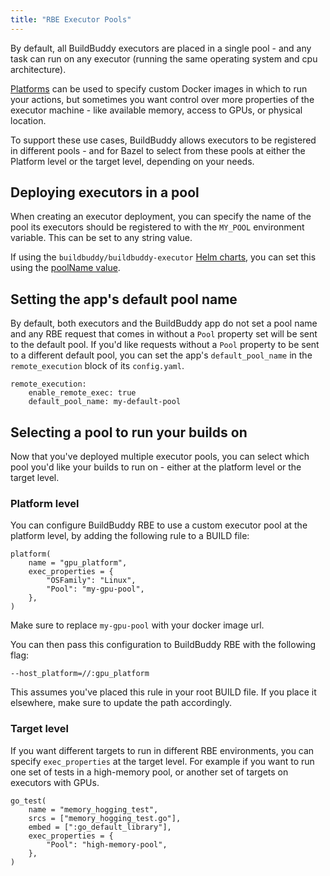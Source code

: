 ```yaml
---
title: "RBE Executor Pools"
---
```


By default, all BuildBuddy executors are placed in a single pool - and any task can run on any executor (running the same operating system and cpu architecture).

[Platforms](/docs/rbe-platforms) can be used to specify custom Docker images in which to run your actions, but sometimes you want control over more properties of the executor machine - like available memory, access to GPUs, or physical location.

To support these use cases, BuildBuddy allows executors to be registered in different pools - and for Bazel to select from these pools at either the Platform level or the target level, depending on your needs.

## Deploying executors in a pool[](#deploying-executors-in-a-pool "Direct link to Deploying executors in a pool")

When creating an executor deployment, you can specify the name of the pool its executors should be registered to with the `MY_POOL` environment variable. This can be set to any string value.

If using the `buildbuddy/buildbuddy-executor` [Helm charts](https://github.com/buildbuddy-io/buildbuddy-helm/tree/master/charts/buildbuddy-executor), you can set this using the [poolName value](https://github.com/buildbuddy-io/buildbuddy-helm/blob/master/charts/buildbuddy-executor/values.yaml#L15).

## Setting the app's default pool name[](#setting-the-apps-default-pool-name "Direct link to Setting the app's default pool name")

By default, both executors and the BuildBuddy app do not set a pool name and any RBE request that comes in without a `Pool` property set will be sent to the default pool. If you'd like requests without a `Pool` property to be sent to a different default pool, you can set the app's `default_pool_name` in the `remote_execution` block of its `config.yaml`.

```
remote_execution:
    enable_remote_exec: true
    default_pool_name: my-default-pool

```

## Selecting a pool to run your builds on[](#selecting-a-pool-to-run-your-builds-on "Direct link to Selecting a pool to run your builds on")

Now that you've deployed multiple executor pools, you can select which pool you'd like your builds to run on - either at the platform level or the target level.

### Platform level[](#platform-level "Direct link to Platform level")

You can configure BuildBuddy RBE to use a custom executor pool at the platform level, by adding the following rule to a BUILD file:

```
platform(
    name = "gpu_platform",
    exec_properties = {
        "OSFamily": "Linux",
        "Pool": "my-gpu-pool",
    },
)

```

Make sure to replace `my-gpu-pool` with your docker image url.

You can then pass this configuration to BuildBuddy RBE with the following flag:

```
--host_platform=//:gpu_platform

```

This assumes you've placed this rule in your root BUILD file. If you place it elsewhere, make sure to update the path accordingly.

### Target level[](#target-level "Direct link to Target level")

If you want different targets to run in different RBE environments, you can specify `exec_properties` at the target level. For example if you want to run one set of tests in a high-memory pool, or another set of targets on executors with GPUs.

```
go_test(
    name = "memory_hogging_test",
    srcs = ["memory_hogging_test.go"],
    embed = [":go_default_library"],
    exec_properties = {
        "Pool": "high-memory-pool",
    },
)

```